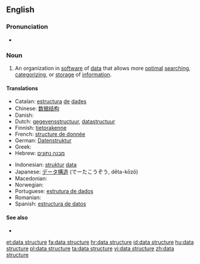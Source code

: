 ==English==

===Pronunciation===
* {{audio|en-us-data structure.ogg|Audio (US)}}


===Noun===
{{examples-right|[[matrix]], [[stack]], [[queue]], [[dequeue]], [[list]], [[vector]], scene graph}}
{{en-noun|head=[[data]] [[structure]]}}

# {{context|comp sci}} An organization in [[software]] of [[data]] that allows more [[optimal]] [[search]]ing, [[categorize|categorizing]], or [[storage]] of [[information]].

====Translations====
{{trans-top|organization of data}}
* Catalan: [[estructura]] [[de]] [[dades]] {{f}}
* Chinese: [[数据结构]]
* Danish: {{t-|da|datastruktur}}
* Dutch: [[gegevensstructuur]], [[datastructuur]] {{f}}
* Finnish: [[tietorakenne]]
* French: [[structure de donnée]]
* German: [[Datenstruktur]] {{f}}
* Greek: {{t-|el|δομή δεδομένων|f|tr=domí dedoménon|sc=Grek}}
* Hebrew: [[מבנה נתונים]] {{m}}
{{trans-mid}}
* Indonesian: [[struktur]] [[data]]
* Japanese: [[データ構造]] (でーたこうぞう, dēta-kōzō)
* Macedonian: {{t-|mk|податочна структура|f|tr=podátočna struktúra}}
* Norwegian: {{t-|no|datastruktur|m}}
* Portuguese: [[estrutura de dados]]
* Romanian: {{t-|ro|structură de date|f}}
* Spanish: [[estructura de datos]]
{{trans-bottom}}

====See also====
* {{pedia}}

[[et:data structure]]
[[fa:data structure]]
[[hr:data structure]]
[[id:data structure]]
[[hu:data structure]]
[[pl:data structure]]
[[ta:data structure]]
[[vi:data structure]]
[[zh:data structure]]